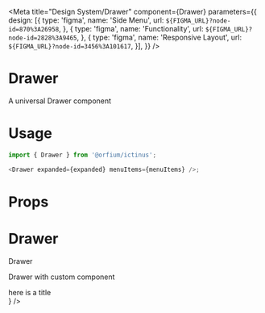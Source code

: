 
<Meta
    title="Design System/Drawer"
    component={Drawer}
    parameters={{
        design: [{
            type: 'figma',
            name: 'Side Menu',
            url: `${FIGMA_URL}?node-id=870%3A26958`,
        },
        {
            type: 'figma',
            name: 'Functionality',
            url: `${FIGMA_URL}?node-id=2828%3A9465`,
        },
        {
            type: 'figma',
            name: 'Responsive Layout',
            url: `${FIGMA_URL}?node-id=3456%3A101617`,
        }],
    }} />

# Drawer

A universal Drawer component

# Usage

```js
import { Drawer } from '@orfium/ictinus';

<Drawer expanded={expanded} menuItems={menuItems} />;
```

# Props

<Props of={Drawer} />

# Drawer

Drawer

<Preview>
  <Story name="Drawer">
    <div>
      <DrawerShowcase />
    </div>
  </Story>
</Preview>

Drawer with custom component

<Preview>
  <Story name="Drawer with custom component">
    <div>
      <DrawerShowcase renderHeader={() => <div style={{background: 'yellow', padding: '20px'}}>here is a title</div>} />
    </div>
  </Story>
</Preview>
